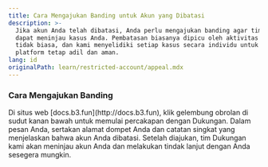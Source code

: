 ```yaml
---
title: Cara Mengajukan Banding untuk Akun yang Dibatasi
description: >-
  Jika akun Anda telah dibatasi, Anda perlu mengajukan banding agar tim kami
  dapat meninjau kasus Anda. Pembatasan biasanya dipicu oleh aktivitas yang
  tidak biasa, dan kami menyelidiki setiap kasus secara individu untuk menjaga
  platform tetap adil dan aman.
lang: id
originalPath: learn/restricted-account/appeal.mdx
---
```

### Cara Mengajukan Banding

<Steps>
  <Step title="Buka Obrolan Dukungan">
    Di situs web [docs.b3.fun](http://docs.b3.fun), klik gelembung obrolan di sudut kanan bawah untuk memulai percakapan dengan Dukungan.
  </Step>
  <Step title="Berikan Detail Anda">
    Dalam pesan Anda, sertakan alamat dompet Anda dan catatan singkat yang menjelaskan bahwa akun Anda dibatasi.
  </Step>
  <Step title="Tunggu Review">
    Setelah diajukan, tim Dukungan kami akan meninjau akun Anda dan melakukan tindak lanjut dengan Anda sesegera mungkin.
  </Step>
</Steps>
